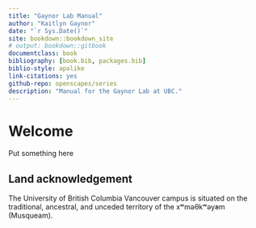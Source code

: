 ```yaml
--- 
title: "Gaynor Lab Manual"
author: "Kaitlyn Gaynor"
date: "`r Sys.Date()`"
site: bookdown::bookdown_site
# output: bookdown::gitbook
documentclass: book
bibliography: [book.bib, packages.bib]
biblio-style: apalike
link-citations: yes
github-repo: openscapes/series
description: "Manual for the Gaynor Lab at UBC."
---
```


# Welcome {-}

Put something here

## Land acknowledgement

The University of British Columbia Vancouver campus is situated on the traditional, ancestral, and unceded territory of the xʷməθkʷəy̓əm (Musqueam).



